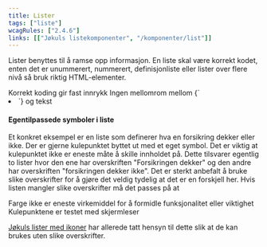 ```yaml
---
title: Lister
tags: ["liste"]
wcagRules: ["2.4.6"]
links: [["Jøkuls listekomponenter", "/komponenter/list"]]
---
```



Lister benyttes til å ramse opp informasjon. En liste skal være korrekt kodet, enten det er unummerert, nummerert, definisjonliste eller lister over flere nivå så bruk riktig HTML-elementer.

<List>
    <CheckListItem>Korrekt koding gir fast innrykk</CheckListItem>
    <CheckListItem>
        Ingen mellomrom mellom <InlineCode>{`<li>`}</InlineCode> og tekst
    </CheckListItem>
</List>

#### Egentilpassede symboler i liste

Et konkret eksempel er en liste som definerer hva en forsikring dekker eller ikke. Der er gjerne kulepunktet byttet ut med et eget symbol. Det er viktig at kulepunktet ikke er eneste måte å skille innholdet på. Dette tilsvarer egentlig to lister hvor den ene har overskriften "Forsikringen dekker" og den andre har overskriften "forsikringen dekker ikke". Det er sterkt anbefalt å bruke slike overskrifter for å gjøre det veldig tydelig at det er en forskjell her. Hvis listen mangler slike overskrifter må det passes på at

<List>
    <CheckListItem>Farge ikke er eneste virkemiddel for å formidle funksjonalitet eller viktighet</CheckListItem>
    <CheckListItem>Kulepunktene er testet med skjermleser</CheckListItem>
</List>

[Jøkuls lister med ikoner](http://localhost:8000/komponenter/list/#lister-med-ikon) har allerede tatt hensyn til dette slik at de kan brukes uten slike overskrifter.
